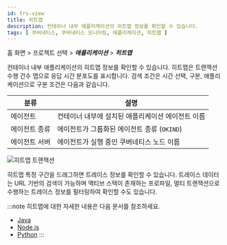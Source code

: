 ```yaml
---
id: trs-view
title: 히트맵
description: 컨테이너 내부 애플리케이션의 히트맵 정보를 확인할 수 있습니다.
tags: [ 쿠버네티스, 쿠버네티스 모니터링, 애플리케이션, 히트맵 ]
---
```


홈 화면 > 프로젝트 선택 > ***애플리케이션*** > ***히트맵***

컨테이너 내부 애플리케이션의 히트맵 정보를 확인할 수 있습니다. 히트맵은 트랜잭션 수행 건수 맵으로 응답 시간 분포도를 표시합니다. 검색 조건은 시간 선택, 구분, 애플리케이션으로 구분 조건은 다음과 같습니다.

| 분류          | 설명                                              |
| ------------- | ------------------------------------------------- |
| 에이전트      | 컨테이너 내부에 설치된 애플리케이션 에이전트 이름 |
| 에이전트 종류 | 에이전트가 그룹화된 에이전트 종류 (`OKIND`)         |
| 에이전트 서버 | 에이전트가 실행 중인 쿠버네티스 노드 이름         |

![히트맵 트랜잭션](https://img.whatap.io/media/images/whatap_kubernetes_application_hitmap_transaction.png)

히트맵 특정 구간을 드래그하면 트레이스 정보를 확인할 수 있습니다. 트레이스 데이터는 URL 기반의 검색이 가능하며 액티브 스택이 존재하는 프로파일, 멀티 트랜잭션으로 수행하는 트레이스 정보를 필터링하여 확인할 수도 있습니다.

:::note
히트맵에 대한 자세한 내용은 다음 문서를 참조하세요.
* [Java](../java/trs-view)
* [Node.js](../nodejs/trs-view)
* [Python](../python/trs-view)
:::
